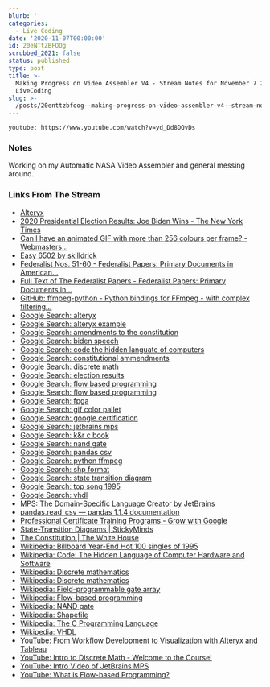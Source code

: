 ```yaml
---
blurb: ''
categories:
  - Live Coding
date: '2020-11-07T00:00:00'
id: 20eNTtZBFOOg
scrubbed_2021: false
status: published
type: post
title: >-
  Making Progress on Video Assembler V4 - Stream Notes for November 7 2020
  LiveCoding
slug: >-
  /posts/20enttzbfoog--making-progress-on-video-assembler-v4--stream-notes-for-november-7-2020-livecoding
---
```


`youtube: https://www.youtube.com/watch?v=yd_Dd8DQvDs`

### Notes

Working on my Automatic NASA Video Assembler and general messing around.


### Links From The Stream


- [Alteryx](https://www.alteryx.com/)
- [2020 Presidential Election Results: Joe Biden Wins - The New York Times](https://www.nytimes.com/interactive/2020/11/03/us/elections/results-president.html?action=click&pgtype=Article&state=default&module=styln-elections-2020&region=TOP_BANNER&context=storyline_menu_recirc)
- [Can I have an animated GIF with more than 256 colours per frame? - Webmasters...](https://webmasters.stackexchange.com/questions/304/can-i-have-an-animated-gif-with-more-than-256-colours-per-frame)
- [Easy 6502 by skilldrick](https://skilldrick.github.io/easy6502/)
- [Federalist Nos. 51-60 - Federalist Papers: Primary Documents in American...](https://guides.loc.gov/federalist-papers/text-51-60#s-lg-box-wrapper-25493427)
- [Full Text of The Federalist Papers - Federalist Papers: Primary Documents in...](https://guides.loc.gov/federalist-papers/full-text#TheFederalistPapers-51)
- [GitHub: ffmpeg-python - Python bindings for FFmpeg - with complex filtering...](https://github.com/kkroening/ffmpeg-python)
- [Google Search: alteryx](https://www.google.com/search?client=safari&rls=en&q=alteryx&ie=UTF-8&oe=UTF-8)
- [Google Search: alteryx example](https://www.google.com/search?client=safari&rls=en&q=alteryx+example&ie=UTF-8&oe=UTF-8)
- [Google Search: amendments to the constitution](https://www.google.com/search?client=safari&rls=en&q=amendments+to+the+constitution&ie=UTF-8&oe=UTF-8)
- [Google Search: biden speech](https://www.google.com/search?client=safari&rls=en&q=biden+speech&ie=UTF-8&oe=UTF-8)
- [Google Search: code the hidden languate of computers](https://www.google.com/search?client=safari&rls=en&q=code+the+hidden+languate+of+computers&ie=UTF-8&oe=UTF-8)
- [Google Search: constitutional ammendments](https://www.google.com/search?client=safari&rls=en&q=constitutional+ammendments&ie=UTF-8&oe=UTF-8)
- [Google Search: discrete math](https://www.google.com/search?client=safari&rls=en&q=discrete+math&ie=UTF-8&oe=UTF-8)
- [Google Search: election results](https://www.google.com/search?client=safari&rls=en&q=election+results&ie=UTF-8&oe=UTF-8)
- [Google Search: flow based programming](https://www.google.com/search?client=safari&rls=en&q=flow+based+programming&ie=UTF-8&oe=UTF-8)
- [Google Search: flow based programming](https://www.google.com/search?q=flow+based+programming&newwindow=1&client=safari&rls=en&source=lnms&tbm=vid&sa=X&ved=2ahUKEwjCrv_px_HsAhUsw1kKHWa-CRYQ_AUoAnoECB4QBA&biw=781&bih=489)
- [Google Search: fpga](https://www.google.com/search?client=safari&rls=en&q=fpga&ie=UTF-8&oe=UTF-8)
- [Google Search: gif color pallet](https://www.google.com/search?client=safari&rls=en&q=gif+color+pallet&ie=UTF-8&oe=UTF-8)
- [Google Search: google certification](https://www.google.com/search?client=safari&rls=en&q=google+certification&ie=UTF-8&oe=UTF-8)
- [Google Search: jetbrains mps](https://www.google.com/search?client=safari&rls=en&q=jetbrains+mps&ie=UTF-8&oe=UTF-8)
- [Google Search: k&r c book](https://www.google.com/search?client=safari&rls=en&q=k%26r+c+book&ie=UTF-8&oe=UTF-8)
- [Google Search: nand gate](https://www.google.com/search?client=safari&rls=en&q=nand+gate&ie=UTF-8&oe=UTF-8)
- [Google Search: pandas csv](https://www.google.com/search?client=safari&rls=en&q=pandas+csv&ie=UTF-8&oe=UTF-8)
- [Google Search: python ffmpeg](https://www.google.com/search?client=safari&rls=en&q=python+ffmpeg&ie=UTF-8&oe=UTF-8)
- [Google Search: shp format](https://www.google.com/search?client=safari&rls=en&q=shp+format&ie=UTF-8&oe=UTF-8)
- [Google Search: state transition diagram](https://www.google.com/search?client=safari&rls=en&q=state+transition+diagram&ie=UTF-8&oe=UTF-8)
- [Google Search: top song 1995](https://www.google.com/search?client=safari&rls=en&q=top+song+1995&ie=UTF-8&oe=UTF-8)
- [Google Search: vhdl](https://www.google.com/search?newwindow=1&client=safari&rls=en&q=vhdl&spell=1&sa=X&ved=2ahUKEwj7oPSi2PHsAhVJwlkKHU3NDVMQBSgAegQICxAp&biw=781&bih=489)
- [MPS: The Domain-Specific Language Creator by JetBrains](https://www.jetbrains.com/mps/)
- [pandas.read_csv — pandas 1.1.4 documentation](https://pandas.pydata.org/pandas-docs/stable/reference/api/pandas.read_csv.html)
- [Professional Certificate Training Programs - Grow with Google](https://grow.google/certificates/)
- [State-Transition Diagrams | StickyMinds](https://www.stickyminds.com/article/state-transition-diagrams)
- [The Constitution | The White House](https://www.whitehouse.gov/about-the-white-house/the-constitution/)
- [Wikipedia: Billboard Year-End Hot 100 singles of 1995](https://en.wikipedia.org/wiki/Billboard_Year-End_Hot_100_singles_of_1995)
- [Wikipedia: Code: The Hidden Language of Computer Hardware and Software](https://en.wikipedia.org/wiki/Code:_The_Hidden_Language_of_Computer_Hardware_and_Software)
- [Wikipedia: Discrete mathematics](https://en.wikipedia.org/wiki/Discrete_mathematics)
- [Wikipedia: Discrete mathematics](https://en.wikipedia.org/wiki/Discrete_mathematics#Graph_theory)
- [Wikipedia: Field-programmable gate array](https://en.wikipedia.org/wiki/Field-programmable_gate_array)
- [Wikipedia: Flow-based programming](https://en.wikipedia.org/wiki/Flow-based_programming)
- [Wikipedia: NAND gate](https://en.wikipedia.org/wiki/NAND_gate)
- [Wikipedia: Shapefile](https://en.wikipedia.org/wiki/Shapefile)
- [Wikipedia: The C Programming Language](https://en.wikipedia.org/wiki/The_C_Programming_Language)
- [Wikipedia: VHDL](https://en.wikipedia.org/wiki/VHDL)
- [YouTube: From Workflow Development to Visualization with Alteryx and Tableau](https://www.youtube.com/watch?v=g4iNepsC6t8)
- [YouTube: Intro to Discrete Math - Welcome to the Course!](https://www.youtube.com/watch?v=rdXw7Ps9vxc)
- [YouTube: Intro Video of JetBrains MPS](https://www.youtube.com/watch?v=eEUMAx3g6do&feature=youtu.be)
- [YouTube: What is Flow-based Programming?](https://www.youtube.com/watch?v=tBDjLXJw9Co)
